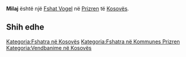 {{Fshat në Kosovës
 | Emri                = Milaj
| sqi_N_name = Milaj
| sqi_N_FULL_NAME_RO = Milaj
| sqi_N_FULL_NAME_ND_RO = Milaj
| sqi_N_SORT_NAME_RG = MILAJ
| sqi_N_FULL_NAME_RG = Milaj
| sqi_N_FULL_NAME_ND_RG = Milaj
| srp_N_name = Miljaj
| srp_N_FULL_NAME_RO = Miljaj
| srp_N_FULL_NAME_ND_RO = Miljaj
| srp_N_SORT_NAME_RG = MILJAJ
| srp_N_FULL_NAME_RG = Miljaj
| srp_N_FULL_NAME_ND_RG = Miljaj
| srp_NS_name = Миљај
| srp_NS_FULL_NAME_RO = Миљај
| srp_NS_FULL_NAME_ND_RO = Миљај
| srp_NS_SORT_NAME_RG = МИЉАЈ
| srp_NS_FULL_NAME_RG = Миљај
| srp_NS_FULL_NAME_ND_RG = Миљај
| std_V_name = Milja
| std_V_FULL_NAME_RO = Milja Maljaj Malaj
| std_V_FULL_NAME_ND_RO = Milja Maljaj Malaj
| std_V_SORT_NAME_RG = MILJA MALJAJ MALAJ
| std_V_FULL_NAME_RG = Milja Maljaj Malaj
| std_V_FULL_NAME_ND_RG = Milja Maljaj Malaj

 | Emri (Rasa dhanore) = 
 | Figura              = 
 | Shteti              = Kosovo
 | Komuna              = Prizren
 | Kodi postar         = 
 | Sipërfaqja          = 

 | Popullsia           = 

 | Regj. i popullsisë  = 
 | Dend. e popullsisë  = 
 | Faqja zyrtare       = 
 <!--- Koordinatat ----> 
 | Gjerësia            = 42.194167
 | Gjatësia            = 20.563333
 | Lartësia            = 
}}
'''Milaj''' është një [[Fshat Vogel]] në [[Prizren]] të [[Kosovës]].

<!-- == Gjeografia == -->
<!-- == Historia == -->
<!-- == Demografia == -->
== Shih edhe ==
{{Komuna Prizren}}
{{Kosovo-Administrata-Cung}}

[[Kategoria:Fshatra në Kosovës]]
[[Kategoria:Fshatra në Kommunes Prizren]]
[[Kategoria:Vendbanime në Kosovës]]
